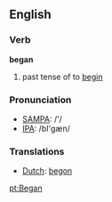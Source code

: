 ==English==

{{rank|since|use|used|251|began|thy|less|till}}

=== Verb ===
'''began'''
# past tense of to [[begin]]

=== Pronunciation ===
*[[w:SAMPA|SAMPA]]: /'/
*[[w:IPA|IPA]]: /bI'gæn/

=== Translations ===
*[[Dutch]]: [[begon]]

[[pt:Began]]